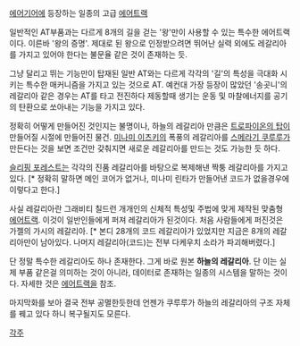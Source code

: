 [[에어기어]]에 등장하는 일종의 고급 [[에어트랙]]

일반적인 AT부품과는 다르게 8개의 길을 걷는 '왕'만이 사용할 수 있는 특수한 에어트랙이다. 이른바 '왕의 증명'. 제대로 된 왕으로 인정받으려면 뛰어난 실력 외에도 레갈리아를 가지고 있어야 한다는 불문율 같은 것이 존재하는 듯.

그냥 달리고 뛰는 기능만이 탑재된 일반 AT와는 다르게 각각의 '길'의 특성을 극대화 시키는 특수한 매커니즘을 가지고 있는 것으로 AT. 예컨대 가장 등장이 많았던 '송곳니'의 레갈리아 같은 경우는 AT를 타고 전진하다 제동할때 생기는 운동 및 마찰에너지를 공기의 탄환으로 쏘아내는 기능을 가지고 있다. 

정확히 어떻게 만들어진 것인지는 불명이나, 하늘의 레갈리아 만큼은 [[트로파이온의 탑]]이 만들어질 시절에 만들어진 물건. [[미나미 이츠키]]의 폭풍의 레갈리아를 [[스메라기 쿠루루]]가 만든다는 것을 보면 조건만 갖춰지면 새로운 레갈리아를 만드는 것도 가능한 듯 하다.

[[슬리핑 포레스트]]는 각각의 진품 레갈리아를 바탕으로 복제해낸 짝퉁 레갈리아를 가지고 있다. [* 정확히 말하면 메인 코어가 없거나, 미나미 린타가 만들어낸 코드가 없을경우에 이렇다고 한다.]

사실 레갈리아란 그래비티 칠드런 개개인의 신체적 특성및 주법에 맞게 제작된 맞춤형 [[에어트랙]]. 이것이 일반인들에게 퍼져 레갈리아가 된것이다. 처음 사람들에게 퍼진것은 가젤의 가시의 레갈리아. [* 본디 28개의 코드 레갈리아가 있었지만 지금은 8개의 레갈리아만이 남아있다. 나머지 레갈리아(코드)는 전부 다케우치 소라가 파괴해버렸다.]

단 정말 특수한 레갈리아도 하나 존재한다. 그게 바로 원본 '''하늘의 레갈리아'''. 단 이는 실제 부품 같은걸 의미하는 것이 아니라, 데이터로 존재하는 일종의 시스템을 말하는 것이다. 자세한 것은 [[에어트랙]]을 참조.  

마지막화를 보아 결국 전부 공멸한듯한데 언젠가 쿠루루가 하늘의 레갈리아의 구조 자체를 꿰고 있다 하니 복구될지도 모른다.

[[각주]]
